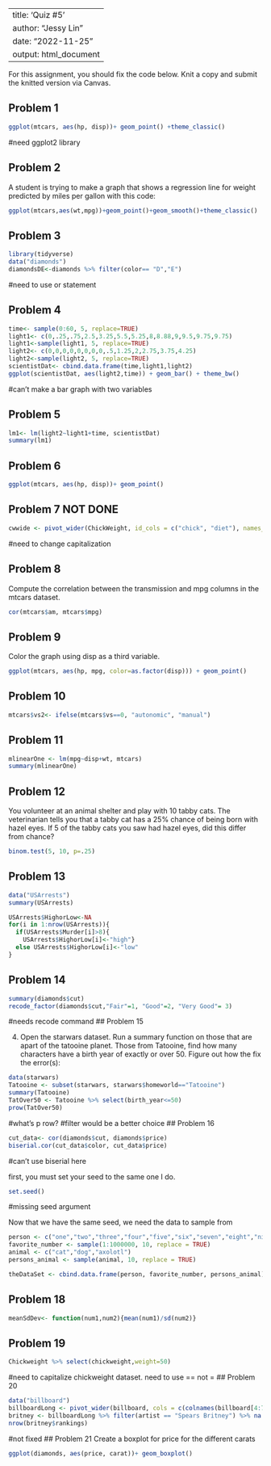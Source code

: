 
---
title: 'Quiz #5'
author: "Jessy Lin"
date: "2022-11-25"
output: html_document
---

For this assignment, you should fix the code below. Knit a copy and submit the knitted version via Canvas. 

## Problem 1
```r
ggplot(mtcars, aes(hp, disp))+ geom_point() +theme_classic()
```
#need ggplot2 library

## Problem 2
A student is trying to make a graph that shows a regression line for weight predicted by miles per gallon with this code: 

```r
ggplot(mtcars,aes(wt,mpg))+geom_point()+geom_smooth()+theme_classic()
```

## Problem 3

```r
library(tidyverse)
data("diamonds")
diamondsDE<-diamonds %>% filter(color== "D","E")

```
#need to use or statement

## Problem 4

```r
time<- sample(0:60, 5, replace=TRUE)
light1<- c(0,.25,.75,2.5,3.25,5.5,5.25,8,8.88,9,9.5,9.75,9.75)
light1<-sample(light1, 5, replace=TRUE)
light2<- c(0,0,0,0,0,0,0,0,.5,1.25,2,2.75,3.75,4.25)
light2<-sample(light2, 5, replace=TRUE)
scientistDat<- cbind.data.frame(time,light1,light2)
ggplot(scientistDat, aes(light2,time)) + geom_bar() + theme_bw()

```
#can't make a bar graph with two variables

## Problem 5
```r
lm1<- lm(light2~light1+time, scientistDat)
summary(lm1)
```

## Problem 6
```r
ggplot(mtcars, aes(hp, disp))+ geom_point()
```

## Problem 7 NOT DONE

```r
cwwide <- pivot_wider(ChickWeight, id_cols = c("chick", "diet"), names_from = "time", values_from = "weight")
```
#need to change capitalization 

## Problem 8

Compute the correlation between the transmission and mpg columns in the mtcars dataset.
```r
cor(mtcars$am, mtcars$mpg)
```

## Problem 9

Color the graph using disp as a third variable. 
```r
ggplot(mtcars, aes(hp, mpg, color=as.factor(disp))) + geom_point()
```

## Problem 10

```r
mtcars$vs2<- ifelse(mtcars$vs==0, "autonomic", "manual")
```

## Problem 11
```r
mlinearOne <- lm(mpg~disp+wt, mtcars)
summary(mlinearOne)
```

## Problem 12

You volunteer at an animal shelter and play with 10 tabby cats. The veterinarian tells you that a tabby cat has a 25% chance of being born with hazel eyes. If 5 of the tabby cats you saw had hazel eyes, did this differ from chance?
```r
binom.test(5, 10, p=.25)
```

## Problem 13

```r
data("USArrests")
summary(USArrests)

USArrests$HighorLow<-NA
for(i in 1:nrow(USArrests)){
  if(USArrests$Murder[i]>8){
    USArrests$HighorLow[i]<-"high"}
  else USArrests$HighorLow[i]<-"low"
}
```

## Problem 14

```r
summary(diamonds$cut)
recode_factor(diamonds$cut,"Fair"=1, "Good"=2, "Very Good"= 3)
```
#needs recode command 
## Problem 15

4. Open the starwars dataset. Run a summary function on those that are apart of the tatooine planet. Those from Tatooine, find how many characters have a birth year of exactly or over 50. Figure out how the fix the error(s): 
```r
data(starwars)
Tatooine <- subset(starwars, starwars$homeworld=="Tatooine")
summary(Tatooine)
TatOver50 <- Tatooine %>% select(birth_year<=50)
prow(TatOver50)
```
#what's p row? 
#filter would be a better choice 
## Problem 16

```r
cut_data<- cor(diamonds$cut, diamonds$price)
biserial.cor(cut_data$color, cut_data$price)

```
#can't use biserial here 

first, you must set your seed to the same one I do.

```r
set.seed()
```

#missing seed argument

Now that we have the same seed, we need the data to sample from

```r
person <- c("one","two","three","four","five","six","seven","eight","nine","ten")
favorite_number <- sample(1:1000000, 10, replace = TRUE)
animal <- c("cat","dog","axolotl")
persons_animal <- sample(animal, 10, replace = TRUE)
```

```r
theDataSet <- cbind.data.frame(person, favorite_number, persons_animal)
```

## Problem 18

```r
meanSdDev<- function(num1,num2){mean(num1)/sd(num2)}
```

## Problem 19
```r
Chickweight %>% select(chickweight,weight=50)

```
#need to capitalize chickweight dataset. need to use == not = 
## Problem 20 
```r
data("billboard")
billboardLong <- pivot_wider(billboard, cols = c(colnames(billboard[4:75])), names_to = "rankings", values_to = "weeks")
britney <- billboardLong %>% filter(artist == "Spears Britney") %>% na.omit(rankings)
nrow(britney$rankings)
```
#not fixed 
## Problem 21
Create a boxplot for price for the different carats
```r
ggplot(diamonds, aes(price, carat))+ geom_boxplot()
```
